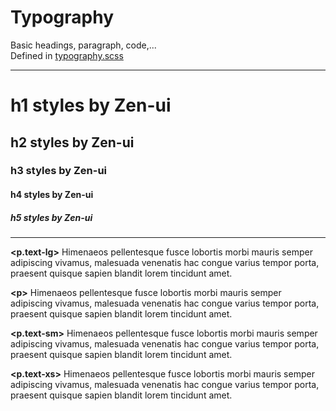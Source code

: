 
<Meta title="Typography" />

# Typography

Basic headings, paragraph, code,...<br />
Defined in [typography.scss](https://github.com/reciprocity/zen-ui/blob/main/src/scss/typography.scss)

---

<div class="zen-app-styles">
  <text-with-details>
    <h1>h1 styles by Zen-ui</h1>
  </text-with-details>
  <text-with-details>
    <h2>h2 styles by Zen-ui</h2>
  </text-with-details>
  <text-with-details>
    <h3>h3 styles by Zen-ui</h3>
  </text-with-details>
  <text-with-details>
    <h4>h4 styles by Zen-ui</h4>
  </text-with-details>
  <text-with-details>
    <h5>h5 styles by Zen-ui</h5>
  </text-with-details>
  <hr />
  <text-with-details>
    <p style={{ maxWidth: 600 }} class="text-lg">
      <b>&lt;p.text-lg&gt;</b> Himenaeos pellentesque fusce lobortis morbi mauris semper adipiscing vivamus, malesuada
      venenatis hac congue varius tempor porta, praesent quisque sapien blandit lorem tincidunt amet.
    </p>
  </text-with-details>
  <text-with-details>
    <p style={{ maxWidth: 600 }}>
      <b>&lt;p&gt;</b> Himenaeos pellentesque fusce lobortis morbi mauris semper adipiscing vivamus, malesuada venenatis
      hac congue varius tempor porta, praesent quisque sapien blandit lorem tincidunt amet.
    </p>
  </text-with-details>
  <text-with-details>
    <p style={{ maxWidth: 600 }} class="text-sm">
      <b>&lt;p.text-sm&gt;</b> Himenaeos pellentesque fusce lobortis morbi mauris semper adipiscing vivamus, malesuada
      venenatis hac congue varius tempor porta, praesent quisque sapien blandit lorem tincidunt amet.
    </p>
  </text-with-details>
  <text-with-details>
    <p style={{ maxWidth: 600 }} class="text-xs">
      <b>&lt;p.text-xs&gt;</b> Himenaeos pellentesque fusce lobortis morbi mauris semper adipiscing vivamus, malesuada
      venenatis hac congue varius tempor porta, praesent quisque sapien blandit lorem tincidunt amet.
    </p>
  </text-with-details>
</div>
